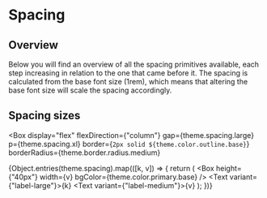 
<Meta title="Foundations/Spacing" />

# Spacing

## Overview

Below you will find an overview of all the spacing primitives available, each step increasing in relation to the one that came before it.
The spacing is calculated from the base font size (1rem), which means that altering the base font size will scale the spacing accordingly.

<GlobalStyle />

## Spacing sizes

<Box
  display="flex"
  flexDirection={"column"}
  gap={theme.spacing.large}
  p={theme.spacing.xl}
  border={`2px solid ${theme.color.outline.base}`}
  borderRadius={theme.border.radius.medium}
>
  {Object.entries(theme.spacing).map(([k, v]) => {
    return (
      <Flexbox key={v} flexDirection="column" gap={theme.spacing.xs}>
        <Box height={"40px"} width={v} bgColor={theme.color.primary.base} />
        <Text variant={"label-large"}>{k}</Text>
        <Text variant={"label-medium"}>{v}</Text>
      </Flexbox>
    );
  })}
</Box>
